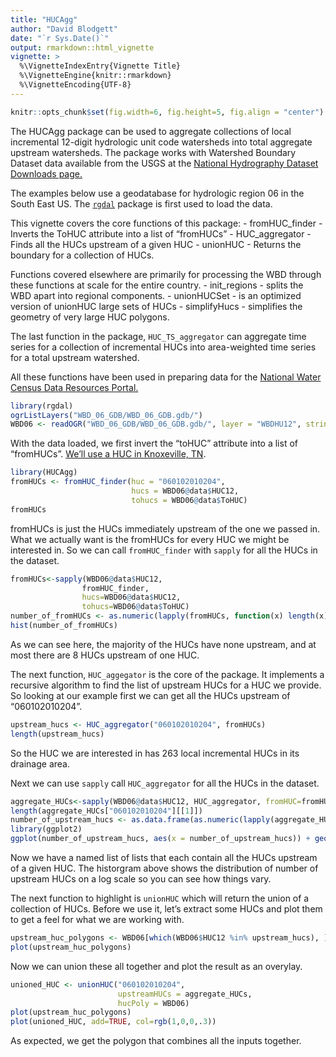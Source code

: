 ```yaml
---
title: "HUCAgg"
author: "David Blodgett"
date: "`r Sys.Date()`"
output: rmarkdown::html_vignette
vignette: >
  %\VignetteIndexEntry{Vignette Title}
  %\VignetteEngine{knitr::rmarkdown}
  %\VignetteEncoding{UTF-8}
---
```

```r
knitr::opts_chunk$set(fig.width=6, fig.height=5, fig.align = "center") 
```

The HUCAgg package can be used to aggregate collections of local incremental 12-digit hydrologic unit code watersheds into total aggregate upstream watersheds. The package works with Watershed Boundary Dataset data available from the USGS at the [National Hydrography Dataset Downloads page.](https://nhd.usgs.gov/data.html)

The examples below use a geodatabase for hydrologic region 06 in the South East US. The [`rgdal`](https://cran.r-project.org/web/packages/rgdal/index.html) package is first used to load the data.

This vignette covers the core functions of this package:
- fromHUC_finder - Inverts the ToHUC attribute into a list of "fromHUCs"
- HUC_aggregator - Finds all the HUCs upstream of a given HUC
- unionHUC - Returns the boundary for a collection of HUCs.

Functions covered elsewhere are primarily for processing the WBD through these functions at scale for the entire country.
- init_regions - splits the WBD apart into regional components.
- unionHUCSet - is an optimized version of unionHUC large sets of HUCs
- simplifyHucs - simplifies the geometry of very large HUC polygons.

The last function in the package, `HUC_TS_aggregator` can aggregate time series for a collection of incremental HUCs into area-weighted time series for a total upstream watershed.

All these functions have been used in preparing data for the [National Water Census Data Resources Portal.](https://cida.usgs.gov/nwc/)

```r
library(rgdal)
ogrListLayers("WBD_06_GDB/WBD_06_GDB.gdb/")
WBD06 <- readOGR("WBD_06_GDB/WBD_06_GDB.gdb/", layer = "WBDHU12", stringsAsFactors = F)
```
With the data loaded, we first invert the "toHUC" attribute into a list of "fromHUCs". [We'll use a HUC in Knoxeville, TN](https://cida.usgs.gov/nwc/#!waterbudget/achuc/060102010204). 
```r
library(HUCAgg)
fromHUCs <- fromHUC_finder(huc = "060102010204", 
                           hucs = WBD06@data$HUC12, 
                           tohucs = WBD06@data$ToHUC)
fromHUCs
```
fromHUCs is just the HUCs immediately upstream of the one we passed in. What we actually want is the fromHUCs for every HUC we might be interested in. So we can call `fromHUC_finder` with `sapply` for all the HUCs in the dataset.

```r
fromHUCs<-sapply(WBD06@data$HUC12,
                fromHUC_finder,
                hucs=WBD06@data$HUC12,
                tohucs=WBD06@data$ToHUC)
number_of_fromHUCs <- as.numeric(lapply(fromHUCs, function(x) length(x)))
hist(number_of_fromHUCs)
```

As we can see here, the majority of the HUCs have none upstream, and at most there are 8 HUCs upstream of one HUC. 

The next function, `HUC_aggegator` is the core of the package. It implements a recursive algorithm to find the list of upstream HUCs for a HUC we provide. So looking at our example first we can get all the HUCs upstream of "060102010204".
```r
upstream_hucs <- HUC_aggregator("060102010204", fromHUCs)
length(upstream_hucs)
```
So the HUC we are interested in has 263 local incremental HUCs in its drainage area.

Next we can use `sapply` call `HUC_aggregator` for all the HUCs in the dataset.

```r
aggregate_HUCs<-sapply(WBD06@data$HUC12, HUC_aggregator, fromHUC=fromHUCs)
length(aggregate_HUCs["060102010204"][[1]])
number_of_upstream_hucs <- as.data.frame(as.numeric(lapply(aggregate_HUCs, function(x) length(x))))
library(ggplot2)
ggplot(number_of_upstream_hucs, aes(x = number_of_upstream_hucs)) + geom_histogram(binwidth = .2) + scale_x_log10()
```
Now we have a named list of lists that each contain all the HUCs upstream of a given HUC. The historgram above shows the distribution of number of upstream HUCs on a log scale so you can see how things vary.

The next function to highlight is `unionHUC` which will return the union of a collection of HUCs. Before we use it, let's extract some HUCs and plot them to get a feel for what we are working with.
```r
upstream_huc_polygons <- WBD06[which(WBD06$HUC12 %in% upstream_hucs), ]
plot(upstream_huc_polygons)
```
Now we can union these all together and plot the result as an overylay.
```r
unioned_HUC <- unionHUC("060102010204", 
                        upstreamHUCs = aggregate_HUCs,
                        hucPoly = WBD06)
plot(upstream_huc_polygons)
plot(unioned_HUC, add=TRUE, col=rgb(1,0,0,.3))
```

As expected, we get the polygon that combines all the inputs together.